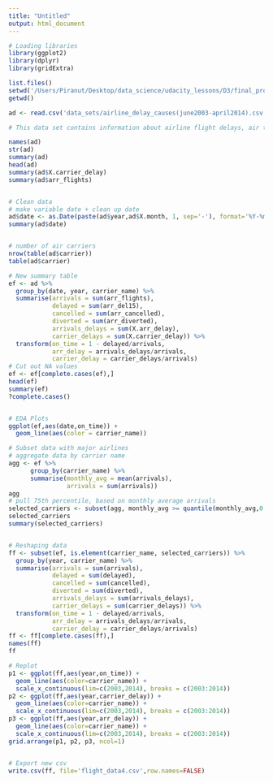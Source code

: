 ```yaml
---
title: "Untitled"
output: html_document
---
```


```r
# Loading libraries
library(ggplot2)
library(dplyr)
library(gridExtra)

list.files()
setwd('/Users/Piranut/Desktop/data_science/udacity_lessons/D3/final_proj')
getwd()

ad <- read.csv('data_sets/airline_delay_causes(june2003-april2014).csv')

# This data set contains information about airline flight delays, air traffic information and performance. This data set contains information on all domestic flights from all major airports from June 2003 to April 2014.

names(ad)
str(ad)
summary(ad)
head(ad)
summary(ad$X.carrier_delay)
summary(ad$arr_flights)


# Clean data
# make variable date + clean up date
ad$date <- as.Date(paste(ad$year,ad$X.month, 1, sep='-'), format='%Y-%m-%d')
summary(ad$date)


# number of air carriers
nrow(table(ad$carrier))
table(ad$carrier)

# New summary table
ef <- ad %>%
  group_by(date, year, carrier_name) %>%
  summarise(arrivals = sum(arr_flights),
            delayed = sum(arr_del15),
            cancelled = sum(arr_cancelled),
            diverted = sum(arr_diverted),
            arrivals_delays = sum(X.arr_delay),
            carrier_delays = sum(X.carrier_delay)) %>%
  transform(on_time = 1 - delayed/arrivals,
            arr_delay = arrivals_delays/arrivals,
            carrier_delay = carrier_delays/arrivals)
# Cut out NA values
ef <- ef[complete.cases(ef),]
head(ef)
summary(ef)
?complete.cases()


# EDA Plots
ggplot(ef,aes(date,on_time)) +
  geom_line(aes(color = carrier_name))

# Subset data with major airlines
# aggregate data by carrier name 
agg <- ef %>%
      group_by(carrier_name) %>%
      summarise(monthly_avg = mean(arrivals),
                arrivals = sum(arrivals))
agg
# pull 75th percentile, based on monthly average arrivals
selected_carriers <- subset(agg, monthly_avg >= quantile(monthly_avg,0.81))$carrier_name
selected_carriers
summary(selected_carriers)


# Reshaping data
ff <- subset(ef, is.element(carrier_name, selected_carriers)) %>%
  group_by(year, carrier_name) %>%
  summarise(arrivals = sum(arrivals),
            delayed = sum(delayed),
            cancelled = sum(cancelled),
            diverted = sum(diverted),
            arrivals_delays = sum(arrivals_delays),
            carrier_delays = sum(carrier_delays)) %>%
  transform(on_time = 1 - delayed/arrivals,
            arr_delay = arrivals_delays/arrivals,
            carrier_delay = carrier_delays/arrivals)
ff <- ff[complete.cases(ff),]
names(ff)
ff

# Replot
p1 <- ggplot(ff,aes(year,on_time)) +
  geom_line(aes(color=carrier_name)) +
  scale_x_continuous(lim=c(2003,2014), breaks = c(2003:2014))
p2 <- ggplot(ff,aes(year,carrier_delay)) +
  geom_line(aes(color=carrier_name)) +
  scale_x_continuous(lim=c(2003,2014), breaks = c(2003:2014)) 
p3 <- ggplot(ff,aes(year,arr_delay)) +
  geom_line(aes(color=carrier_name)) +
  scale_x_continuous(lim=c(2003,2014), breaks = c(2003:2014)) 
grid.arrange(p1, p2, p3, ncol=1)


# Export new csv
write.csv(ff, file='flight_data4.csv',row.names=FALSE)


```

